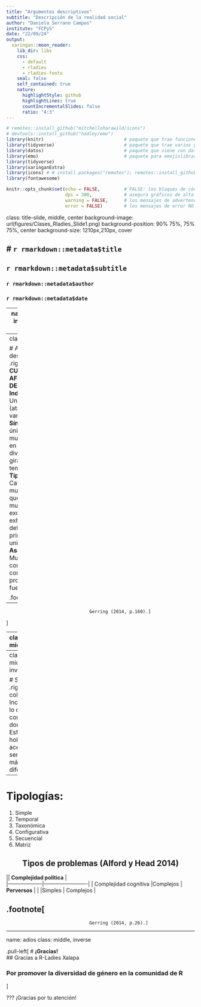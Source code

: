 ```yaml
---
title: "Argumentos descriptivos"
subtitle: "Descripción de la realidad social"
author: "Daniela Serrano Campos"
institute: "FCPyS"
date: "22/09/24"
output:
  xaringan::moon_reader:
    lib_dir: libs
    css: 
      - default
      - rladies
      - rladies-fonts
    seal: false
    self_contained: true
    nature:
      highlightStyle: github
      highlightLines: true
      countIncrementalSlides: false
      ratio: "4:3"
---
```


```r
# remotes::install_github("mitchelloharawild/icons")
# devtools::install_github("hadley/emo")
library(knitr)                              # paquete que trae funciones utiles para R Markdown
library(tidyverse)                          # paquete que trae varios paquetes comunes en el tidyverse
library(datos)                              # paquete que viene con datos populares traducidos al español :)
library(emo)                                # paquete para emojislibrary(knitr)
library(tidyverse)
library(xaringanExtra)
library(icons) # # install.packages("remotes"); remotes::install_github("mitchelloharawild/icons")
library(fontawesome)

knitr::opts_chunk$set(echo = FALSE,         # FALSE: los bloques de código NO se muestran
                      dpi = 300,            # asegura gráficos de alta resolución
                      warning = FALSE,      # los mensajes de advertencia NO se muestran
                      error = FALSE)        # los mensajes de error NO se muestran
```

class: title-slide, middle, center
background-image: url(figures/Clases_Rladies_Slide1.png) 
background-position: 90% 75%, 75% 75%, center
background-size: 1210px,210px, cover

# `r rmarkdown::metadata$title`
----
## **`r rmarkdown::metadata$subtitle`**
### `r rmarkdown::metadata$author`
### `r rmarkdown::metadata$date`

---
name: hola
class: inverse, middle, center


# ¿Cómo describimos la realidad?  

## Gerring (2014)


???
Se presenta un resumen del capítulo 6  de Gerring (2014).

---
class: middle


# Argumentos descriptivos
.right-column[
**CUATRO TIPOS DE AFIRMACIONES DESCRIPTIVAS**  
1. **Indicadores:** Unidimensionales (atributos, variables).
2. **Síntesis:** Una única categoría multidimensional en la que los diversos atributos giran en torno a un tema central.
3. **Tipologías:** Categorías multidimensionales que son mutuamente excluyentes, exhaustivas y definidas por principios uniformes.
4. **Asociaciones:** Multidimensionales con un componente probabilístico fuerte.

.footnote[
----
                                   Gerring (2014, p.160).]                                                                        
]

---
class: middle


# Indicadores 
.right-column[
1. **Directos:** Unidimensionales (atributos, variables).
2. **Indirectos:** *Proxies*.
]
---
class: middle, inverse


# Síntesis
.right-column[
Incluye todo lo que contiene el dominio. Esfuerzo holista que acentúa las semejanzas más que las diferencias.
]
---
#  Tipologías:



1. Simple
2. Temporal
3. Taxonómica
4. Configurativa
5. Secuencial
3. Matriz 


<h2 style="text-align: center;">Tipos de problemas (Alford y Head 2014)</h2>

||                    **Complejidad política**   |                      
                       |--------------------|-------------------------|
 |        Complejidad cognitiva               |Complejos          |      **Perversos**         |
 |                       |Simples        | Complejos               |


.footnote[
----
                                   Gerring (2014, p.26).]                                                                        

---
name: adios
class: middle, inverse

.pull-left[
# **¡Gracias!**
<br/>
## Gracias a R-Ladies Xalapa  

### Por promover la diversidad de género en la comunidad de R

]



???
¡Gracias por tu atención! 


